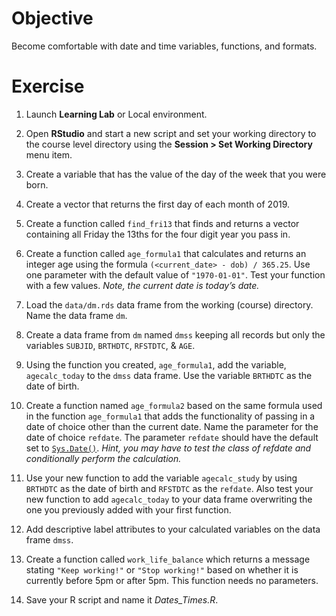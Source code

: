 # **Objective**

Become comfortable with date and time variables, functions, and formats.

# **Exercise**

1.  Launch **Learning Lab** or Local environment.

2.  Open **RStudio** and start a new script and set your working directory to the course level directory using the **Session \> Set Working Directory** menu item.

3.  Create a variable that has the value of the day of the week that you were born.

4.  Create a vector that returns the first day of each month of 2019.

5.  Create a function called `find_fri13` that finds and returns a vector containing all Friday the 13ths for the four digit year you pass in.

6.  Create a function called `age_formula1` that calculates and returns an integer age using the formula `(<current_date> - dob) / 365.25`. Use one parameter with the default value of `"1970-01-01"`. Test your function with a few values. *Note, the current date is today’s date.*

7.  Load the `data/dm.rds` data frame from the working (course) directory. Name the data frame `dm`.

8.  Create a data frame from `dm` named `dmss` keeping all records but only the variables `SUBJID`, `BRTHDTC`, `RFSTDTC`, & `AGE`.

9.  Using the function you created, `age_formula1`, add the variable, `agecalc_today` to the `dmss` data frame. Use the variable `BRTHDTC` as the date of birth.

10. Create a function named `age_formula2` based on the same formula used in the function `age_formula1` that adds the functionality of passing in a date of choice other than the current date. Name the parameter for the date of choice `refdate`. The parameter `refdate` should have the default set to [`Sys.Date()`](https://rdrr.io/r/base/Sys.time.html). *Hint, you may have to test the class of refdate and conditionally perform the calculation.*

11. Use your new function to add the variable `agecalc_study` by using `BRTHDTC` as the date of birth and `RFSTDTC` as the `refdate`. Also test your new function to add `agecalc_today` to your data frame overwriting the one you previously added with your first function.

12. Add descriptive label attributes to your calculated variables on the data frame `dmss`.

13. Create a function called `work_life_balance` which returns a message stating `"Keep working!"` or `"Stop working!"` based on whether it is currently before 5pm or after 5pm. This function needs no parameters.

14. Save your R script and name it *Dates_Times.R*.
